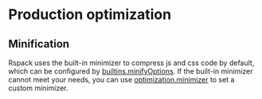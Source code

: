 # Production optimization

## Minification

Rspack uses the built-in minimizer to compress js and css code by default, which can be configured by [builtins.minifyOptions](config/builtins#builtinsminifyoptions). If the built-in minimizer cannot meet your needs, you can use [optimization.minimizer](config/optimization#optimizationminimizer) to set a custom minimizer.
